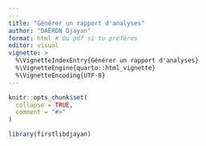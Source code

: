 ```yaml
---
---
title: "Générer un rapport d'analyses"
author: "DAËRON Djayan"
format: html # Ou pdf si tu préfères
editor: visual
vignette: >
  %\VignetteIndexEntry{Générer un rapport d'analyses}
  %\VignetteEngine{quarto::html_vignette}
  %\VignetteEncoding{UTF-8}
---
```



```r
knitr::opts_chunk$set(
  collapse = TRUE,
  comment = "#>"
)
```

```r
library(firstlibdjayan)
```
